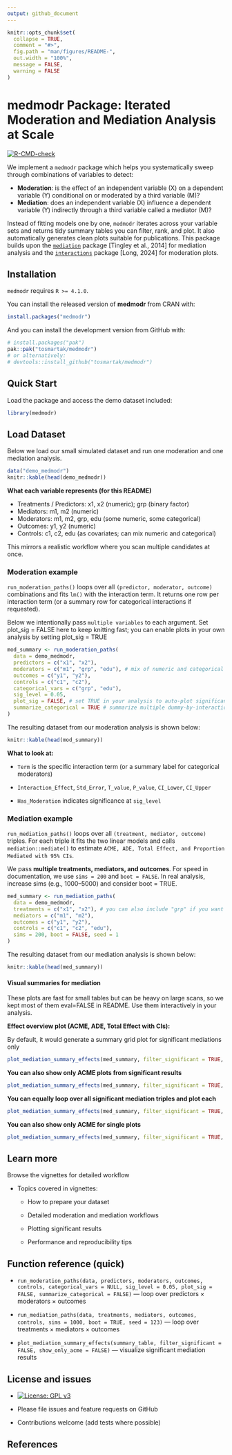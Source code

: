 ```yaml
---
output: github_document
---
```


<!-- README.md is generated from README.Rmd. Please edit that file -->

```r
knitr::opts_chunk$set(
  collapse = TRUE,
  comment = "#>",
  fig.path = "man/figures/README-",
  out.width = "100%",
  message = FALSE,
  warning = FALSE
)
```

# medmodr Package: Iterated Moderation and Mediation Analysis at Scale

<!-- badges: start -->
[![R-CMD-check](https://github.com/tosmartak/medmodr/actions/workflows/R-CMD-check.yaml/badge.svg)](https://github.com/tosmartak/medmodr/actions/workflows/R-CMD-check.yaml)
<!-- badges: end -->

We implement a `medmodr` package which helps you systematically sweep through combinations of variables to detect:

- **Moderation**: is the effect of an independent variable (X) on a dependent variable (Y) conditional on or moderated by a third variable (M)?
- **Mediation**: does an independent variable (X) influence a dependent variable (Y) indirectly through a third variable called a mediator (M)?

Instead of fitting models one by one, `medmodr` iterates across your variable sets and returns tidy summary tables you can filter, rank, and plot. It also automatically generates clean plots suitable for publications. This package builds upon the [`mediation`](https://CRAN.R-project.org/package=mediation) package [Tingley et al., 2014] for mediation analysis and the [`interactions`](https://CRAN.R-project.org/package=interactions) package [Long, 2024] for moderation plots.

## Installation

`medmodr` requires `R >= 4.1.0`.

You can install the released version of **medmodr** from CRAN with:

```r
install.packages("medmodr")
```

And you can install the development version from GitHub with:

```r
# install.packages("pak")
pak::pak("tosmartak/medmodr")
# or alternatively:
# devtools::install_github("tosmartak/medmodr")
```

## Quick Start
Load the package and access the demo dataset included:

```r
library(medmodr)
```

## Load Dataset

Below we load our small simulated dataset and run one moderation and one mediation analysis.

```r
data("demo_medmodr")
knitr::kable(head(demo_medmodr))
```

**What each variable represents (for this README)**

- Treatments / Predictors: x1, x2 (numeric); grp (binary factor)
- Mediators: m1, m2 (numeric)
- Moderators: m1, m2, grp, edu (some numeric, some categorical)
- Outcomes: y1, y2 (numeric)
- Controls: c1, c2, edu (as covariates; can mix numeric and categorical)

This mirrors a realistic workflow where you scan multiple candidates at once.

### Moderation example

`run_moderation_paths()` loops over all `(predictor, moderator, outcome)` combinations and fits `lm()` with the interaction term. It returns one row per interaction term (or a summary row for categorical interactions if requested).

Below we intentionally pass `multiple variables` to each argument. Set plot_sig = FALSE here to keep knitting fast; you can enable plots in your own analysis by setting plot_sig = TRUE

```r
mod_summary <- run_moderation_paths(
  data = demo_medmodr,
  predictors = c("x1", "x2"),
  moderators = c("m1", "grp", "edu"), # mix of numeric and categorical
  outcomes = c("y1", "y2"),
  controls = c("c1", "c2"),
  categorical_vars = c("grp", "edu"),
  sig_level = 0.05,
  plot_sig = FALSE, # set TRUE in your analysis to auto-plot significant interactions using the interaction package
  summarize_categorical = TRUE # summarize multiple dummy-by-interaction lines into a single row per categorical mod
)
```

The resulting dataset from our moderation analysis is shown below:

```r
knitr::kable(head(mod_summary))
```

**What to look at:**

- `Term` is the specific interaction term (or a summary label for categorical moderators)

- `Interaction_Effect`, `Std_Error`, `T_value`, `P_value`, `CI_Lower`, `CI_Upper`

- `Has_Moderation` indicates significance at `sig_level`

### Mediation example
`run_mediation_paths()` loops over all `(treatment, mediator, outcome)` triples. For each triple it fits the two linear models and calls `mediation::mediate()` to estimate `ACME, ADE, Total Effect, and Proportion Mediated with 95% CIs`.

We pass **multiple treatments, mediators, and outcomes**. For speed in documentation, we use `sims = 200` and `boot = FALSE`. In real analysis, increase sims (e.g., 1000–5000) and consider boot = TRUE.

```r
med_summary <- run_mediation_paths(
  data = demo_medmodr,
  treatments = c("x1", "x2"), # you can also include "grp" if you want to treat it as a treatment
  mediators = c("m1", "m2"),
  outcomes = c("y1", "y2"),
  controls = c("c1", "c2", "edu"),
  sims = 200, boot = FALSE, seed = 1
)
```

The resulting dataset from our mediation analysis is shown below:

```r
knitr::kable(head(med_summary))
```

#### Visual summaries for mediation
These plots are fast for small tables but can be heavy on large scans, so we kept most of them eval=FALSE in README. Use them interactively in your analysis.

**Effect overview plot (ACME, ADE, Total Effect with CIs):**

By default, it would generate a summary grid plot for significant mediations only

```r
plot_mediation_summary_effects(med_summary, filter_significant = TRUE, summary_plot = TRUE)
```


**You can also show only ACME plots from significant results**
```r
plot_mediation_summary_effects(med_summary, filter_significant = TRUE, show_only_acme = TRUE, summary_plot = TRUE)
```

**You can equally loop over all significant mediation triples and plot each**

```r
plot_mediation_summary_effects(med_summary, filter_significant = TRUE, summary_plot = FALSE)
```

**You can also show only ACME for single plots**

```r
plot_mediation_summary_effects(med_summary, filter_significant = TRUE, summary_plot = FALSE, show_only_acme = TRUE)
```

## Learn more
Browse the vignettes for detailed workflow

- Topics covered in vignettes:

  - How to prepare your dataset

  - Detailed moderation and mediation workflows

  - Plotting significant results

  - Performance and reproducibility tips

## Function reference (quick)

- `run_moderation_paths(data, predictors, moderators, outcomes, controls, categorical_vars = NULL, sig_level = 0.05, plot_sig = FALSE, summarize_categorical = FALSE)` — loop over predictors × moderators × outcomes

- `run_mediation_paths(data, treatments, mediators, outcomes, controls, sims = 1000, boot = TRUE, seed = 123)` — loop over treatments × mediators × outcomes

- `plot_mediation_summary_effects(summary_table, filter_significant = FALSE, show_only_acme = FALSE)` — visualize significant mediation results

## License and issues

- [![License: GPL v3](https://img.shields.io/badge/License-GPL%20v3-blue.svg)](https://www.gnu.org/licenses/gpl-3.0)

- Please file issues and feature requests on GitHub

- Contributions welcome (add tests where possible)

## References

